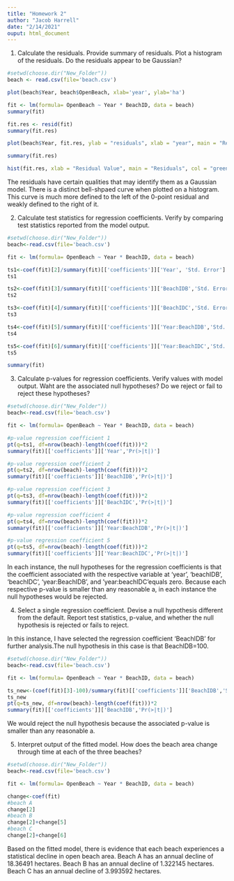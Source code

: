 ---
title: "Homework 2"
author: "Jacob Harrell"
date: "2/14/2021"
ouput: html_document
---

1. Calculate the residuals. Provide summary of residuals. Plot a histogram of the residuals. Do the residuals appear to be Gaussian?

```{r}
#setwd(choose.dir("New_Folder"))
beach <- read.csv(file='beach.csv')

plot(beach$Year, beach$OpenBeach, xlab='year', ylab='ha')

fit <- lm(formula= OpenBeach ~ Year * BeachID, data = beach)
summary(fit)

fit.res <- resid(fit)
summary(fit.res)

plot(beach$Year, fit.res, ylab = "residuals", xlab = "year", main = "Residuals for linear model")

summary(fit.res)

hist(fit.res, xlab = "Residual Value", main = "Residuals", col = "green", border = "black")

```


The residuals have certain qualities that may identify them as a Gaussian model. There is a distinct bell-shpaed curve when plotted on a histogram. This curve is much more defined to the left of the 0-point residual and weakly defined to the right of it. 

2. Calculate test statistics for regression coefficients. Verify by comparing test statistics reported from the model output.

```{r}
#setwd(choose.dir("New_Folder"))
beach<-read.csv(file='beach.csv')

fit <- lm(formula= OpenBeach ~ Year * BeachID, data = beach)

ts1<-coef(fit)[2]/summary(fit)[['coefficients']]['Year', 'Std. Error']
ts1

ts2<-coef(fit)[3]/summary(fit)[['coefficients']]['BeachIDB','Std. Error']
ts2

ts3<-coef(fit)[4]/summary(fit)[['coefficients']]['BeachIDC','Std. Error']
ts3

ts4<-coef(fit)[5]/summary(fit)[['coefficients']]['Year:BeachIDB','Std. Error']
ts4

ts5<-coef(fit)[6]/summary(fit)[['coefficients']]['Year:BeachIDC','Std. Error']
ts5

summary(fit)

```

3. Calculate p-values for regression coefficients. Verify values with model output. Waht are the associated null hypotheses? Do we reject or fail to reject these hypotheses?

```{r}
#setwd(choose.dir("New_Folder"))
beach<-read.csv(file='beach.csv')

fit <- lm(formula= OpenBeach ~ Year * BeachID, data = beach)

#p-value regression coefficient 1
pt(q=ts1, df=nrow(beach)-length(coef(fit)))*2
summary(fit)[['coefficients']]['Year','Pr(>|t|)']

#p-value regression coefficient 2
pt(q=ts2, df=nrow(beach)-length(coef(fit)))*2
summary(fit)[['coefficients']]['BeachIDB','Pr(>|t|)']

#p-value regression coefficient 3
pt(q=ts3, df=nrow(beach)-length(coef(fit)))*2
summary(fit)[['coefficients']]['BeachIDC','Pr(>|t|)']

#p-value regression coefficient 4
pt(q=ts4, df=nrow(beach)-length(coef(fit)))*2
summary(fit)[['coefficients']]['Year:BeachIDB','Pr(>|t|)']

#p-value regression coefficient 5
pt(q=ts5, df=nrow(beach)-length(coef(fit)))*2
summary(fit)[['coefficients']]['Year:BeachIDC','Pr(>|t|)']

```

In each instance, the null hypotheses for the regression coefficients is that the coefficient associated with the respective variable at 'year', 'beachIDB', 'beachIDC', 'year:BeachIDB', and 'year:beachIDC'equals zero. Because each respective p-value is smaller than any reasonable a, in each instance the null hypotheses would be rejected.

4. Select a single regression coefficient. Devise a null hypothesis different from the default. Report test statistics, p-value, and whether the null hypothesis is rejected or fails to reject. 

In this instance, I have selected the regression coefficient 'BeachIDB' for further analysis.The null hypothesis in this case is that BeachIDB=100. 

```{r}
#setwd(choose.dir("New_Folder"))
beach<-read.csv(file='beach.csv')

fit <- lm(formula= OpenBeach ~ Year * BeachID, data = beach)

ts_new<-(coef(fit)[3]-100)/summary(fit)[['coefficients']]['BeachIDB','Std. Error']
ts_new
pt(q=ts_new, df=nrow(beach)-length(coef(fit)))*2
summary(fit)[['coefficients']]['BeachIDB','Pr(>|t|)']

```
We would reject the null hypothesis because the associated p-value is smaller than any reasonable a. 

5. Interpret output of the fitted model. How does the beach area change through time at each of the three beaches?

```{r}

#setwd(choose.dir("New_Folder"))
beach<-read.csv(file='beach.csv')

fit <- lm(formula= OpenBeach ~ Year * BeachID, data = beach)

change<-coef(fit)
#beach A
change[2]
#beach B
change[2]+change[5]
#beach C
change[2]+change[6]

```

Based on the fitted model, there is evidence that each beach experiences a statistical decline in open beach area.
Beach A has an annual decline of 18.36491 hectares.
Beach B has an annual decline of 1.322145 hectares.
Beach C has an annual decline of 3.993592 hectares. 



